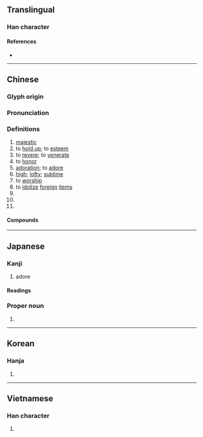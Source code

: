 {{character info/new}}
{{also|祟}}
==Translingual==

===Han character===
{{Han char|rn=46|rad=山|as=08|sn=11|four=22901|canj=UJMF|ids=⿱山宗}}

====References====
* {{Han ref|kx=0313.010|dkj=08152|dj=0613.170|hdz=10782.140|uh=5D07|ud=23815|bh=B152|bd=45394}}

----

==Chinese==
{{zh-forms}}

===Glyph origin===
{{Han etym}}

===Pronunciation===
{{zh-pron
|m=chóng
|c=sung4
|h=pfs=
|md=
|mn=chông/ml:chiông
|mn_note=chông - literary; chiông - vernacular
|w=
|mc=y
|oc=y
|cat=a,v,pn
}}

===Definitions===
{{zh-hanzi}}

# [[majestic]]
# to [[hold up]]; to [[esteem]]
# to [[revere]]; to [[venerate]]
# to [[honor]]
# [[adoration]]; to [[adore]]
# [[high]]; [[lofty]]; [[sublime]]
# to [[worship]]
# to [[idolize]] [[foreign]] [[items]]
# {{zh-abbrev|崇明}}
# {{zh-abbrev|崇信}}
# {{surname|lang=zh}}

====Compounds====
{{zh-der|崇拜|崇高|崇敬|尊崇|崇尚|推崇|崇明|崇文門|崇義|崇左|崇州|崇仁|崇安|崇禮|崇川|崇信|崇陽|崇洋|崇山|崇幸|崇奉|崇明島|崇山峻嶺|戒奢崇儉}}

----

==Japanese==

===Kanji===
{{ja-kanji|grade=c|rs=山08}}

# adore

====Readings====
{{ja-readings|goon=[[ずう]] (zū)|kanon=[[しゅう]] (shū), [[そう]] (sō)|kanyoon=[[すう]] (sū), [[す]] (su)|kun=[[たかい]] (takai), [[あがめる]] (agameru), [[たっとぶ]] (tattobu)}}

===Proper noun===
{{ja-pos|たかし|proper}}

# {{given name|male|lang=ja|sort=たかし}}

----

==Korean==

===Hanja===
{{ko-hanja|hangeul=숭|rv=sung|mr=sung}}

# {{defn|lang=ko|sort=山08}}

----

==Vietnamese==

===Han character===
{{vi-hantu|[[sùng]], [[sồng]], [[sung]], [[xùng]]|rs=山08}}

# {{defn|lang=vi|sort=山08}}